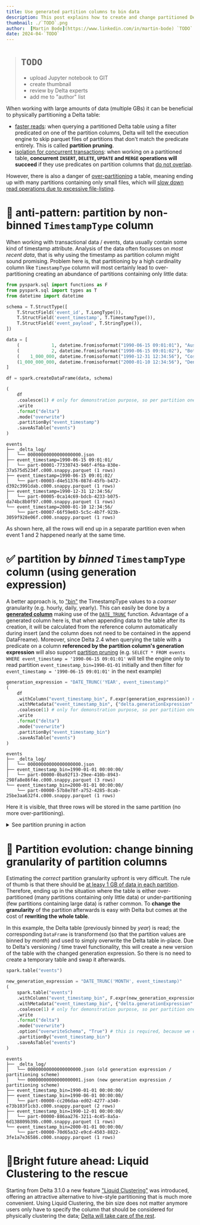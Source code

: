 ```yaml
---
title: Use generated partition columns to bin data
description: This post explains how to create and change partitioned Delta tables making use of *generated* partition columns (especially for `TimestampType` partition columns)
thumbnail: ./`TODO`.png
author:  [Martin Bode](https://www.linkedin.com/in/martin-bode) `TODO`
date: 2024-04-`TODO`
---
```

> # `TODO`
> - upload Jupyter notebook to GIT
> - create thumbnail
> - review by Delta experts
> - add me to "author" list

[1]: https://delta.io/blog/pros-cons-hive-style-partionining/#:~:text=Hive%2Dstyle%20partitioning%20for%20data%20lakes
[2]: https://delta.io/blog/pros-cons-hive-style-partionining/#:~:text=Hive%2Dstyle%20partitioning%20for%20concurrency
[3]: https://docs.delta.io/latest/concurrency-control.html#-avoid-conflicts-using-partitioning-and-disjoint-command-conditions
[4]: https://docs.delta.io/latest/best-practices.html#choose-the-right-partition-column
[5]: https://delta.io/blog/pros-cons-hive-style-partionining/#:~:text=Hive%2Dstyle%20partitioning%20can%20exacerbate%20the%20small%20file%20problem
[6]: https://en.wikipedia.org/wiki/Data_binning
[7]: https://spark.apache.org/docs/latest/api/sql/#date_trunc
[8]: https://delta.io/blog/2023-04-12-delta-lake-generated-columns
[9]: https://docs.delta.io/latest/delta-batch.html#-deltausegeneratedcolumns
[10]: https://docs.delta.io/3.1.0/delta-clustering.html
[11]: https://dennyglee.com/2024/02/06/how-delta-lake-liquid-clustering-conceptually-works

When working with large amounts of data (multiple GBs) it can be beneficial to physically partitioning a Delta table:
- [faster reads][1]: when querying a partitioned Delta table using a filter predicated on one of the partition columns, Delta will tell the execution engine to skip parquet files of partitions that don't match the predicate entirely. This is called **partition pruning**.
- [isolation for concurrent transactions][2]: when working on a partitioned table, **concurrent `INSERT`, `DELETE`, `UPDATE` and `MERGE` operations will succeed** if they use predicates on partition columns that [do not overlap][3].

However, there is also a danger of [over-partitioning][4] a table, meaning ending up with many partitions containing only small files, which will [slow down read operations due to excessive file-listing][5].


# 🛑 anti-pattern: partition by non-binned `TimestampType` column
When working with transactional data / events, data usually contain some kind of timestamp attribute. Analysis of the data often focusses on *most recent data*, that is why using the timestamp as partition column might sound promising.
Problem here is, that partitioning by a high cardinality column like `TimestampType` column will most certainly lead to over-partitioning creating an abundance of partitions containing only little data:
```python
from pyspark.sql import functions as F
from pyspark.sql import types as T
from datetime import datetime

schema = T.StructType([
    T.StructField('event_id', T.LongType()),
    T.StructField('event_timestamp', T.TimestampType()),
    T.StructField('event_payload', T.StringType()),
])

data = [
    (            1, datetime.fromisoformat("1990-06-15 09:01:01"), "Australia"),
    (            2, datetime.fromisoformat("1990-06-15 09:01:02"), "Botswana"),
    (    1_000_000, datetime.fromisoformat("1990-12-31 12:34:56"), "Costa Rica"),
    (1_000_000_000, datetime.fromisoformat("2000-01-10 12:34:56"), "Denmark"),
]

df = spark.createDataFrame(data, schema)
```

```python
(
    df
    .coalesce(1) # only for demonstration purpose, so per partition one file is written
    .write
    .format("delta")
    .mode("overwrite")
    .partitionBy("event_timestamp")
    .saveAsTable("events")
)
```

```
events
├── _delta_log/
│   └── 00000000000000000000.json
├── event_timestamp=1990-06-15 09:01:01/
│   └── part-00001-77330743-946f-4f6a-830e-37a575d5234f.c000.snappy.parquet (1 rows)
├── event_timestamp=1990-06-15 09:01:02/
│   └── part-00003-d4e51376-087d-45fb-b472-d392c3991dab.c000.snappy.parquet (1 rows)
├── event_timestamp=1990-12-31 12:34:56/
│   └── part-00005-0ca14c69-bdcb-4233-b075-da74bc8b0f97.c000.snappy.parquet (1 rows)
└── event_timestamp=2000-01-10 12:34:56/
    └── part-00007-66f59e03-5c5c-4b7f-923b-3059f928e06f.c000.snappy.parquet (1 rows)
```
As shown here, all the rows will end up in a separate partition even when event 1 and 2 happened nearly at the same time.


# ✅ partition by *binned* `TimestampType` column (using generation expression)
A better approach is, to ["bin"][6] the TimestampType values to a *coarser* granularity (e.g. hourly, daily, yearly).
This can easily be done by a [**generated column**][8] making use of the [`DATE_TRUNC`][7] function.
Advantage of a generated column here is, that when appending data to the table after its creation, it will be calculated from the reference column automatically during insert (and the column does not need to be contained in the append DataFreame). Moreover, since Delta 2.4 when querying the table with a predicate on a column **referenced by the partition column's generation expression** will also support [partition pruning][9] (e.g. `SELECT * FROM events WHERE event_timestamp = '1990-06-15 09:01:01'` will tell the engine only to read partition `event_timestamp_bin=1990-01-01` initially and then filter for `event_timestamp = '1990-06-15 09:01:01'` in the next example)

```python
generation_expression = "DATE_TRUNC('YEAR', event_timestamp)"
(
    df
    .withColumn("event_timestamp_bin", F.expr(generation_expression)) # generated a new column that contains the desired timestamp granularity
    .withMetadata("event_timestamp_bin", {"delta.generationExpression": generation_expression}) # this will tell Delta that this is a generated column
    .coalesce(1) # only for demonstration purpose, so per partition one file is written
    .write
    .format("delta")
    .mode("overwrite")
    .partitionBy("event_timestamp_bin")
    .saveAsTable("events")
)
```

```
events
├── _delta_log/
│   └── 00000000000000000000.json
├── event_timestamp_bin=1990-01-01 00:00:00/
│   └── part-00000-0ba92f13-29ee-410b-8943-298fa8e86f4e.c000.snappy.parquet (3 rows)
└── event_timestamp_bin=2000-01-01 00:00:00/
    └── part-00000-57b8e78f-a752-4285-8cab-25be3aa632f4.c000.snappy.parquet (1 rows)
```
Here it is visible, that three rows will be stored in the same partition (no more over-partitioning).

<details>
<summary>See partition pruning in action</summary>

```python
spark.table("events").filter(F.col("event_timestamp_bin") == '1990-01-01').explain()
```

```
== Physical Plan ==
*(1) ColumnarToRow
+- FileScan parquet spark_catalog.delta_blog.events[event_id#4761L,event_timestamp#4762,event_payload#4763,event_timestamp_bin#4764]
    Batched: true,
    DataFilters: [],
    Format: Parquet,
    Location: PreparedDeltaFileIndex(1 paths)[dbfs:/user/hive/warehouse/delta_blog.db/events],
    PartitionFilters: [isnotnull(event_timestamp_bin#4764), (event_timestamp_bin#4764 = 1990-01-01 00:00:00)],
    PushedFilters: [],
    ReadSchema: struct<event_id:bigint,event_timestamp:timestamp,event_payload:string>
```
Note `PartitionFilters`

```python
spark.table("events").filter(F.col("event_timestamp") == '1990-06-15 09:01:02').explain()
```

```
== Physical Plan ==
*(1) Filter (isnotnull(event_timestamp#4916) AND (event_timestamp#4916 = 1990-06-15 09:01:02))
+- *(1) ColumnarToRow
   +- FileScan parquet spark_catalog.delta_blog.events[event_id#4915L,event_timestamp#4916,event_payload#4917,event_timestamp_bin#4918]
    Batched: true,
    DataFilters: [isnotnull(event_timestamp#4916), (event_timestamp#4916 = 1990-06-15 09:01:02)],
    Format: Parquet,
    Location: PreparedDeltaFileIndex(1 paths)[dbfs:/user/hive/warehouse/delta_blog.db/events],
    PartitionFilters: [((event_timestamp_bin#4918 = date_trunc(MONTH, 1990-06-15 09:01:02, Some(Etc/UTC))) OR isnull((e..., PushedFilters: [IsNotNull(event_timestamp), EqualTo(event_timestamp,1990-06-15 09:01:02.0)],
    ReadSchema: struct<event_id:bigint,event_timestamp:timestamp,event_payload:string>
```
Note `PartitionFilters`
</details>


# 🔀 Partition evolution: change binning granularity of partition columns
Estimating the *correct* partition granularity upfront is very difficult. The rule of thumb is that there should be [at leasy 1 GB of data in each partition][4].
Therefore, ending up in the situation where the table is either over-partitioned (many partitions containing only little data) or under-partitioning (few partitions containing large data) is rather common.
To **change the granularity** of the partition afterwards is easy with Delta but comes at the cost of **rewriting the whole table**.

In this example, the Delta table (previously binned by *year*) is read; the corresponding `DataFrame` is transformend (so that the partition values are binned by *month*) and used to simply overwrite the Delta table in-place. Due to Delta's versioning / time travel functionality, this will create a new version of the table with the changed generation expression. So there is no need to create a temporary table and swap it afterwards.
```python
spark.table("events")

new_generation_expression = "DATE_TRUNC('MONTH', event_timestamp)"
(
    spark.table("events")
    .withColumn("event_timestamp_bin", F.expr(new_generation_expression))
    .withMetadata("event_timestamp_bin", {"delta.generationExpression": new_generation_expression})
    .coalesce(1) # only for demonstration purpose, so per partition one file is written
    .write
    .format("delta")
    .mode("overwrite")
    .option("overwriteSchema", "True") # this is required, because we change the generation expression that is considered part of the schema
    .partitionBy("event_timestamp_bin")
    .saveAsTable("events")
)
```

```
events
├── _delta_log/
│   └── 00000000000000000000.json (old generation expression / partitioning scheme)
│   └── 00000000000000000001.json (new generation expression / partitioning scheme)
├── event_timestamp_bin=1990-01-01 00:00:00/
├── event_timestamp_bin=1990-06-01 00:00:00/
│   └── part-00000-cc206daa-ed02-4277-a340-e73b103f1cb3.c000.snappy.parquet (2 rows)
├── event_timestamp_bin=1990-12-01 00:00:00/
│   └── part-00000-886aa276-3211-4c45-8a5a-6d138809b39b.c000.snappy.parquet (1 rows)
└── event_timestamp_bin=2000-01-01 00:00:00/
    └── part-00000-70d65a32-e9cd-4503-8822-3fe1a7e36586.c000.snappy.parquet (1 rows)
```


# 🌟Bright future ahead: Liquid Clustering to the rescue
Starting from Delta 3.1.0 a new feature ["Liquid Clustering"][10] was introduced, offering an attractive alternative to hive-style partitioning that is much more convenient.
Using Liquid Clustering, the bin size does not matter anymore users only have to specify the column that should be considered for physically clustering the data; [Delta will take care of the rest][11].
